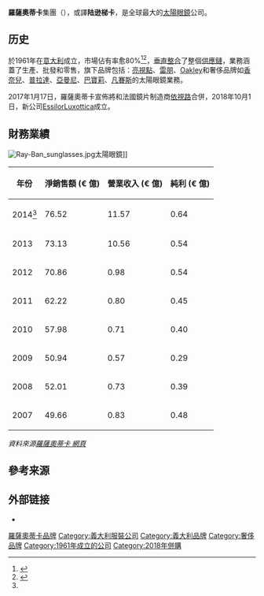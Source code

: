{{Infobox company
 | name             = 陆逊梯卡<br>Luxottica Group S.p.A.
 | logo             = [[Image:Luxottica.svg|210px]]
 | type             = 有限公司
 | traded_as        = {{ISE|IT0001479374|LUX}}, {{nyse|LUX}}
 | foundation       = {{ITA}}[[阿戈爾多|阿戈爾多]]
 | location_city    = [[米蘭|米蘭]]
 | location_country = {{ITA}}
 | area_served      = 全球
 | key_people       = 
* {{link-en|萊昂納多·維克沃|Leonardo Del Vecchio}} <small>（創始人兼董事長）</small>
* Adil Mehboob-Khan <small>首席執行官（市場）</small>
* Massimo Vian <small>首席執行官（產品和運營）</small>
 | industry         = [[眼鏡|眼鏡]]、[[時裝|時裝]]、[[奢侈品|奢侈品]]、[[製造業|製造]]、[[零售|零售]]、[[批發|批發]]
 | products         = [[太陽眼鏡|太陽眼鏡]]
 | services         = 配鏡、眼鏡零售
 | revenue          = €76.52 億 <small>（2014年）</small><ref name="AR2014">{{cite web|url=http://www.luxottica.com/sites/luxottica.com/files/annual_report_2014_0.pdf|title=Annual Report 2014|accessdate=June 12, 2015|publisher=Luxottica|archive-date=2020-02-15|archive-url=https://web.archive.org/web/20200215095521/http://www.luxottica.com/sites/luxottica.com/files/annual_report_2014_0.pdf|dead-url=no}}</ref>
 | operating_income = €11.58 億 <small>（2014年）</small><ref name="AR2014" />
 | assets           = €95.94 億 <small>（2014年）</small><ref name="AR2014" />
 | equity           = €49.28 億 <small>（2014年）</small><ref name="AR2014" />
 | num_employees    = 77,734 <small>（2014年）</small><ref name="AR2014" />
 | divisions        =Eyemed, Lenscrafters, Pearle Vision, Sears Optical, Target Optical, Sunglass Hut, Ilori-Optical Shops of Aspen, David Clulow, GMO, Laubman & Pank, OPSM, Glasses.com, Onesight
 | subsid           =
 | homepage         = {{URL|https://www.luxottica.com}}
 | intl             = yes
}}
'''羅薩奧蒂卡'''集團（{{lang-en|Luxottica Group S.p.A.}}），或譯'''陆逊梯卡'''，是全球最大的[[太陽眼鏡|太陽眼鏡]]公司。

==历史==
於1961年在[[意大利|意大利]]成立，市場佔有率愈80%<ref>{{cite news |url=http://www.nytimes.com/2007/06/21/business/21glasses.html?ref=luxotticagroupspa |title=Luxottica to Buy a U.S. Sunglasses Maker |work=in The New York Times June 21, 2007 |date=2007-06-21 |accessdate=2015-08-16 |archive-date=2017-08-14 |archive-url=https://web.archive.org/web/20170814095740/http://www.nytimes.com/2007/06/21/business/21glasses.html?ref=luxotticagroupspa |dead-url=no }}</ref><ref>{{cite news | url=http://www.forbes.com/sites/deancrutchfield/2012/11/27/luxottica-sees-itself-as-king-raising-questions-about-brand-authenticity/ | title=Luxottica Sees Itself As King, Raising Questions About Brand Authenticity | date=November 27, 2012 | work=Forbes | first=Dean | last=Crutchfield | accessdate=2015-08-16 | archive-date=2020-11-13 | archive-url=https://web.archive.org/web/20201113164349/https://www.forbes.com/sites/deancrutchfield/2012/11/27/luxottica-sees-itself-as-king-raising-questions-about-brand-authenticity/ | dead-url=no }}</ref>，[[垂直整合|垂直整合]]了整個[[供應鏈|供應鏈]]，業務涵蓋了生產、批發和零售，旗下品牌包括：[[亮視點|亮視點]]、[[雷朋|雷朋]]、[[Oakley|Oakley]]和奢侈品牌如[[香奈兒|香奈兒]]、[[普拉達|普拉達]]、[[亞曼尼|亞曼尼]]、[[巴寶莉|巴寶莉]]、[[凡賽斯|凡賽斯]]的太陽眼鏡業務。

2017年1月17日，羅薩奧蒂卡宣佈將和法國鏡片制造商[[依視路|依視路]]合併，2018年10月1日，新公司[[EssilorLuxottica|EssilorLuxottica]]成立。

== 財務業績 ==
[[File:Ray-Ban_sunglasses.jpg|right]]太陽眼鏡]]
{| class="wikitable"
|-
! 年份
! 淨銷售額 (€ 億)
! 營業收入 (€ 億)
! 純利 (€ 億)
|-
| 2014<ref name="AR2014" />
| 76.52
| 11.57
| 0.64
|-
| 2013
| 73.13
| 10.56
| 0.54
|-
| 2012
| 70.86
| 0.98
| 0.54
|-
| 2011
| 62.22
| 0.80
| 0.45
|-
| 2010
| 57.98
| 0.71
| 0.40
|-
| 2009
| 50.94
| 0.57
| 0.29
|-
| 2008
| 52.01
| 0.73
| 0.39
|-
| 2007
| 49.66
| 0.83
| 0.48
|}
''資料來源[http://www.luxottica.com/en/investors/financial_overview/compared_data/ 羅薩奧蒂卡 網頁] {{Wayback|url=http://www.luxottica.com/en/investors/financial_overview/compared_data/ |date=20130630102520 }}''

== 參考来源 ==
{{reflist}}

== 外部链接 ==
* {{official website|https://www.luxottica.com|Luxottica}}

[[Category:羅薩奧蒂卡品牌|]]
[[Category:義大利服裝公司|Category:義大利服裝公司]]
[[Category:義大利品牌|Category:義大利品牌]]
[[Category:奢侈品牌|Category:奢侈品牌]]
[[Category:1961年成立的公司|Category:1961年成立的公司]]
[[Category:2018年併購|Category:2018年併購]]